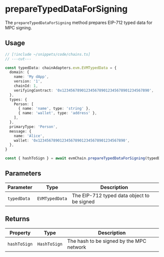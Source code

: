 # prepareTypedDataForSigning

The `prepareTypedDataForSigning` method prepares EIP-712 typed data for MPC signing.

## Usage

```ts twoslash
// [!include ~/snippets/code/chains.ts]
// ---cut---

const typedData: chainAdapters.evm.EVMTypedData = {
  domain: {
    name: 'My dApp',
    version: '1',
    chainId: 1,
    verifyingContract: '0x1234567890123456789012345678901234567890',
  },
  types: {
    Person: [
      { name: 'name', type: 'string' },
      { name: 'wallet', type: 'address' },
    ],
  },
  primaryType: 'Person',
  message: {
    name: 'Alice',
    wallet: '0x1234567890123456789012345678901234567890',
  },
}

const { hashToSign } = await evmChain.prepareTypedDataForSigning(typedData)
```

## Parameters

| Parameter   | Type           | Description                                |
| ----------- | -------------- | ------------------------------------------ |
| `typedData` | `EVMTypedData` | The EIP-712 typed data object to be signed |

## Returns

| Property     | Type         | Description                              |
| ------------ | ------------ | ---------------------------------------- |
| `hashToSign` | `HashToSign` | The hash to be signed by the MPC network |
